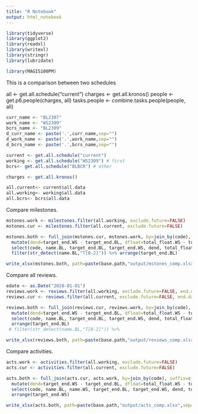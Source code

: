 ```yaml
---
title: "R Notebook"
output: html_notebook
---
```


```r
library(tidyverse)
library(ggplot2)
library(readxl)
library(writexl)
library(stringr)
library(lubridate)

library(MAGIS100PM)
```


This is a comparison between two schedules

all <- get.all.schedule("current")
charges <- get.all.kronos()
people <- get.p6.people(charges, all)
tasks.people <- combine.tasks.people(people, all)



```r
curr_name <- "BL2307"
work_name <- "WS2309"
bcrs_name <- "BL2309"
d_curr_name <- paste('.',curr_name,sep="")
d_work_name <- paste('.',work_name,sep="")
d_bcrs_name <- paste('.',bcrs_name,sep="")

current <- get.all.schedule("current")
working <- get.all.schedule("WS2309") # first
bcrs<- get.all.schedule("BLBCR") # other

charges <- get.all.kronos()

all.current<- current$all.data
all.working<- working$all.data
all.bcrs<- bcrs$all.data
```


Compare milestones.
```r
mstones.work <- milestones.filter(all.working, exclude.future=FALSE)
mstones.cur <- milestones.filter(all.current, exclude.future=FALSE)

mstones.both <- full_join(mstones.cur, mstones.work, by=join_by(code), suffix=c(".BL",".WS")) %>%
  mutate(dend=target_end.WS - target_end.BL, dfloat=total_float.WS - total_float.BL) %>%
  select(code, name.BL, target_end.BL, target_end.WS, dend, total_float.BL, total_float.WS, dfloat) %>%
  filter(str_detect(name.BL,"T[0-2]")) %>% arrange(target_end.BL)

write_xlsx(mstones.both, path=paste(base.path,"output/mstones_comp.xlsx",sep=""))
```


Compare all reviews.
```r
edate <- as.Date("2028-01-01")
reviews.work <- reviews.filter(all.working, exclude.future=FALSE, end.date=edate)
reviews.cur <- reviews.filter(all.current, exclude.future=FALSE, end.date=edate)

reviews.both <- full_join(reviews.cur, reviews.work, by=join_by(code), suffix=c(".BL",".WS")) %>%
  mutate(dend=target_end.WS - target_end.BL, dfloat=total_float.WS - total_float.BL) %>%
  select(code, name.BL, target_end.BL, target_end.WS, dend, total_float.BL, total_float.WS, dfloat) %>%
  arrange(target_end.BL)
 # filter(str_detect(name.BL,"T[0-2]")) %>% 

write_xlsx(reviews.both, path=paste(base.path,"output/reviews_comp.xlsx",sep=""))
```


Compare activities.
```r
acts.work <- activities.filter(all.working, exclude.future=FALSE)
acts.cur <- activities.filter(all.current, exclude.future=FALSE)

acts.both <- full_join(acts.cur, acts.work, by=join_by(code), suffix=c(".BL",".WS")) %>%
  mutate(dend=target_end.WS - target_end.BL, dfloat=total_float.WS - total_float.BL) %>%
  select(code, name.BL, name.WS, target_end.BL, target_end.WS, dend, total_float.BL, total_float.WS, dfloat) %>%
  arrange(target_end.WS)

write_xlsx(acts.both, path=paste(base.path,"output/acts_comp.xlsx",sep=""))
```
